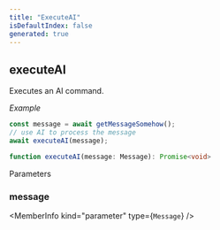 ```yaml
---
title: "ExecuteAI"
isDefaultIndex: false
generated: true
---
```



<!-- This file was generated from the CommandKit source. Do not modify. Instead, re-run the "docgen" script -->


## executeAI

<GenerationInfo sourceFile="packages/ai/src/index.ts" sourceLine="43" packageName="@commandkit/ai" />

Executes an AI command.



*Example*

```ts
const message = await getMessageSomehow();
// use AI to process the message
await executeAI(message);
```

```ts title="Signature"
function executeAI(message: Message): Promise<void>
```
Parameters

### message

<MemberInfo kind="parameter" type={`Message`} />

